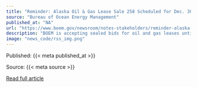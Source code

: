 ```yaml
---
title: "Reminder: Alaska Oil & Gas Lease Sale 258 Scheduled for Dec. 30"
source: "Bureau of Ocean Energy Management"
published_at: "NA"
url: "https://www.boem.gov/newsroom/notes-stakeholders/reminder-alaska-oil-gas-lease-sale-258-scheduled-dec-30"
description: "BOEM is accepting sealed bids for oil and gas leases until 10 a.m. Alaska Time on Thursday, Dec. 29."
image: "news_code/rss_img.png"
---
```



  Published: {{< meta published_at >}}
  

  Source: {{< meta source >}}
  

  [Read full article]({{< meta url >}})
  

